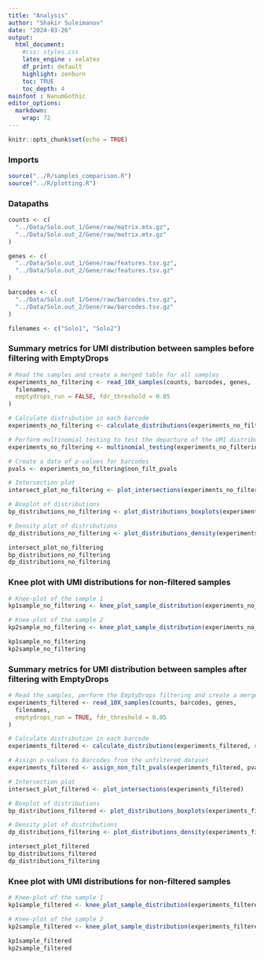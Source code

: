 ```yaml
---
title: "Analysis"
author: "Shakir Suleimanov"
date: "2024-03-26"
output: 
  html_document:
    #css: styles.css
    latex_engine : xelatex
    df_print: default
    highlight: zenburn
    toc: TRUE
    toc_depth: 4
mainfont : NanumGothic    
editor_options: 
  markdown: 
    wrap: 72
---
```


```r
knitr::opts_chunk$set(echo = TRUE)
```

### Imports
```r
source("../R/samples_comparison.R")
source("../R/plotting.R")
```


### Datapaths
```r
counts <- c(
  "../Data/Solo.out_1/Gene/raw/matrix.mtx.gz",
  "../Data/Solo.out_2/Gene/raw/matrix.mtx.gz"
)

genes <- c(
  "../Data/Solo.out_1/Gene/raw/features.tsv.gz",
  "../Data/Solo.out_2/Gene/raw/features.tsv.gz"
)

barcodes <- c(
  "../Data/Solo.out_1/Gene/raw/barcodes.tsv.gz",
  "../Data/Solo.out_2/Gene/raw/barcodes.tsv.gz"
)

filenames <- c("Solo1", "Solo2")
```

### Summary metrics for UMI distribution between samples before filtering with EmptyDrops
```r
# Read the samples and create a merged table for all samples
experiments_no_filtering <- read_10X_samples(counts, barcodes, genes,
  filenames,
  emptydrops_run = FALSE, fdr_threshold = 0.05
)

# Calculate distribution in each barcode
experiments_no_filtering <- calculate_distributions(experiments_no_filtering, number_of_samples = 2)

# Perform multinomial testing to test the departure of the UMI distribution from the reference distribution
experiments_no_filtering <- multinomial_testing(experiments_no_filtering, number_of_samples = 2, prob = c(0.675, 1 - 0.675))

# Create a data of p-values for barcodes
pvals <- experiments_no_filtering$non_filt_pvals

# Intersection plot
intersect_plot_no_filtering <- plot_intersections(experiments_no_filtering, min_intersection_size = 2000)

# Boxplot of distributions
bp_distributions_no_filtering <- plot_distributions_boxplots(experiments_no_filtering, number_of_samples = 2, alpha = 0.15)

# Density plot of distributions
dp_distributions_no_filtering <- plot_distributions_density(experiments_no_filtering)

intersect_plot_no_filtering
bp_distributions_no_filtering
dp_distributions_no_filtering
```


### Knee plot with UMI distributions for non-filtered samples 
```r
# Knee-plot of the sample 1
kp1sample_no_filtering <- knee_plot_sample_distribution(experiments_no_filtering, sample = 1, threshold = 0.05)

# Knee-plot of the sample 2
kp2sample_no_filtering <- knee_plot_sample_distribution(experiments_no_filtering, sample = 2, threshold = 0.05)

kp1sample_no_filtering
kp2sample_no_filtering
```


### Summary metrics for UMI distribution between samples after filtering with EmptyDrops
```r
# Read the samples, perform the EmptyDrops filtering and create a merged table for all samples
experiments_filtered <- read_10X_samples(counts, barcodes, genes,
  filenames,
  emptydrops_run = TRUE, fdr_threshold = 0.05
)

# Calculate distribution in each barcode
experiments_filtered <- calculate_distributions(experiments_filtered, number_of_samples = 2)

# Assign p-values to Barcodes from the unfiltered dataset
experiments_filtered <- assign_non_filt_pvals(experiments_filtered, pvals)

# Intersection plot
intersect_plot_filtered <- plot_intersections(experiments_filtered)

# Boxplot of distributions
bp_distributions_filtered <- plot_distributions_boxplots(experiments_filtered, number_of_samples = 2, alpha = 0.25)

# Density plot of distributions
dp_distributions_filtering <- plot_distributions_density(experiments_filtered)

intersect_plot_filtered
bp_distributions_filtered
dp_distributions_filtering
```


### Knee plot with UMI distributions for non-filtered samples 
```r
# Knee-plot of the sample 1
kp1sample_filtered <- knee_plot_sample_distribution(experiments_filtered, sample = 1, threshold = 0.05)

# Knee-plot of the sample 2
kp2sample_filtered <- knee_plot_sample_distribution(experiments_filtered, sample = 2, threshold = 0.05)

kp1sample_filtered
kp2sample_filtered
```


